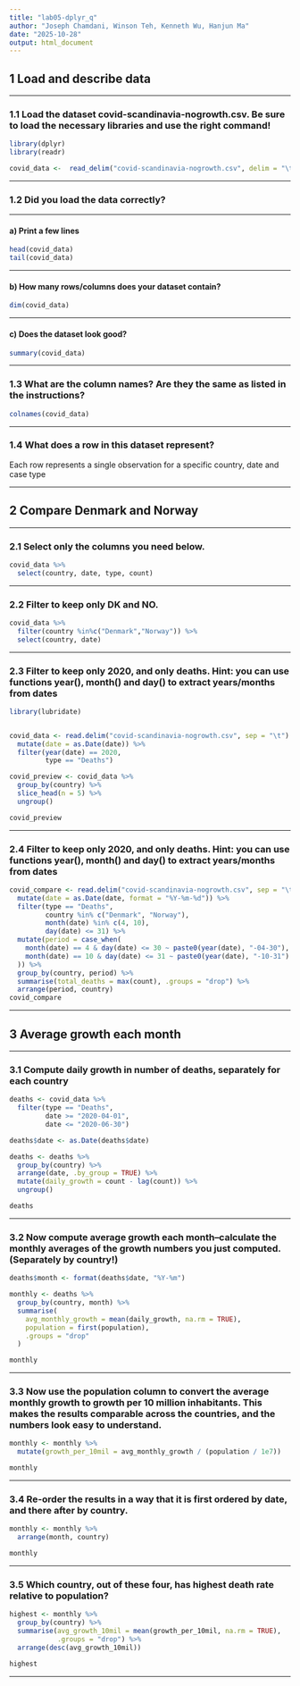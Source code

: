```yaml
---
title: "lab05-dplyr_q"
author: "Joseph Chamdani, Winson Teh, Kenneth Wu, Hanjun Ma"
date: "2025-10-28"
output: html_document
---
```


## **1 Load and describe data**

---

### **1.1 Load the dataset covid-scandinavia-nogrowth.csv. Be sure to load the necessary libraries and use the right command!**

```r
library(dplyr)
library(readr)

covid_data <-  read_delim("covid-scandinavia-nogrowth.csv", delim = "\t")
```

---

### **1.2 Did you load the data correctly?**

---

#### **a) Print a few lines**

```r
head(covid_data)
tail(covid_data)
```
---

#### b) **How many rows/columns does your dataset contain?**

```r
dim(covid_data)
```

---

#### c) **Does the dataset look good?**

```r
summary(covid_data)
```
---

### **1.3 What are the column names? Are they the same as listed in the instructions? **

```r
colnames(covid_data)
```

---

### **1.4 What does a row in this dataset represent?**

Each row represents a single observation for a specific country, date and case type

---

## **2 Compare Denmark and Norway**

---

### **2.1 Select only the columns you need below.**

```r
covid_data %>%
  select(country, date, type, count)
```
---

### **2.2 Filter to keep only DK and NO.**
```r
covid_data %>% 
  filter(country %in%c("Denmark","Norway")) %>% 
  select(country, date)
```

---

### **2.3 Filter to keep only 2020, and only deaths. Hint: you can use functions year(), month() and day() to extract years/months from dates**
```r
library(lubridate)


covid_data <- read.delim("covid-scandinavia-nogrowth.csv", sep = "\t") %>%
  mutate(date = as.Date(date)) %>%
  filter(year(date) == 2020,
         type == "Deaths")

covid_preview <- covid_data %>%
  group_by(country) %>%
  slice_head(n = 5) %>%
  ungroup()

covid_preview
```
---

### **2.4 Filter to keep only 2020, and only deaths. Hint: you can use functions year(), month() and day() to extract years/months from dates**

```r
covid_compare <- read.delim("covid-scandinavia-nogrowth.csv", sep = "\t") %>%
  mutate(date = as.Date(date, format = "%Y-%m-%d")) %>%
  filter(type == "Deaths",
         country %in% c("Denmark", "Norway"),
         month(date) %in% c(4, 10),
         day(date) <= 31) %>%
  mutate(period = case_when(
    month(date) == 4 & day(date) <= 30 ~ paste0(year(date), "-04-30"),
    month(date) == 10 & day(date) <= 31 ~ paste0(year(date), "-10-31")
  )) %>%
  group_by(country, period) %>%
  summarise(total_deaths = max(count), .groups = "drop") %>%
  arrange(period, country)
covid_compare
```

---

## **3 Average growth each month**

---

### **3.1 Compute daily growth in number of deaths, separately for each country **

```r
deaths <- covid_data %>%
  filter(type == "Deaths",
         date >= "2020-04-01",
         date <= "2020-06-30")

deaths$date <- as.Date(deaths$date)

deaths <- deaths %>%
  group_by(country) %>%
  arrange(date, .by_group = TRUE) %>%
  mutate(daily_growth = count - lag(count)) %>%
  ungroup()

deaths
```
---

### **3.2 Now compute average growth each month–calculate the monthly averages of the growth numbers you just computed. (Separately by country!) **

```r
deaths$month <- format(deaths$date, "%Y-%m")

monthly <- deaths %>%
  group_by(country, month) %>%
  summarise(
    avg_monthly_growth = mean(daily_growth, na.rm = TRUE),
    population = first(population),
    .groups = "drop"
  )

monthly
```

---

### **3.3 Now use the population column to convert the average monthly growth to growth per 10 million inhabitants. This makes the results comparable across the countries, and the numbers look easy to understand. **

```r
monthly <- monthly %>%
  mutate(growth_per_10mil = avg_monthly_growth / (population / 1e7))

monthly
```

---

### **3.4 Re-order the results in a way that it is first ordered by date, and there after by country.**

```r
monthly <- monthly %>%
  arrange(month, country)

monthly
```

---

### **3.5 Which country, out of these four, has highest death rate relative to population?**

```r
highest <- monthly %>%
  group_by(country) %>%
  summarise(avg_growth_10mil = mean(growth_per_10mil, na.rm = TRUE),
            .groups = "drop") %>%
  arrange(desc(avg_growth_10mil))

highest
```
---

